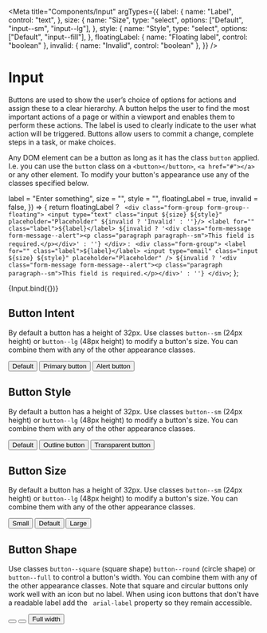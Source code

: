 
<Meta
  title="Components/Input"
  argTypes={{
    label: {
      name: "Label",
      control: "text",
    },
    size: {
      name: "Size",
      type: "select",
      options: ["Default", "input--sm", "input--lg"],
    },
    style: {
      name: "Style",
      type: "select",
      options: ["Default", "input--fill"],
    },
    floatingLabel: { name: "Floating label", control: "boolean" },
    invalid: { name: "Invalid", control: "boolean" },
  }}
/>

# Input

Buttons are used to show the user’s choice of options for actions and assign these to a clear hierarchy. A button helps the user to find the most important actions of a page or within a viewport and enables them to perform these actions. The label is used to clearly indicate to the user what action will be triggered. Buttons allow users to commit a change, complete steps in a task, or make choices.

Any DOM element can be a button as long as it has the class `button` applied. I.e. you can use the `button` class on a `<button></button>`, `<a href="#"></a>` or any other element. To modify your button's appearance use any of the classes specified below.


  label = "Enter something",
  size = "",
  style = "",
  floatingLabel = true,
  invalid = false,
}) => {
  return floatingLabel
    ? ` <div class="form-group form-group--floating">
          <input type="text" class="input ${size} ${style}" placeholder="Placeholder" ${invalid ? 'Invalid' : ''}/>
          <label for="" class="label">${label}</label>
          ${invalid ? '<div class="form-message form-message--alert"><p class="paragraph paragraph--sm">This field is required.</p></div>' : ''}
        </div>`
    : ` <div class="form-group">
          <label for="" class="label">${label}</label>
          <input type="email" class="input ${size} ${style}" placeholder="Placeholder" />
          ${invalid ? '<div class="form-message form-message--alert"><p class="paragraph paragraph--sm">This field is required.</p></div>' : ''}
        </div>`;
};


<Canvas>
  <Story name="Input">{Input.bind({})}</Story>
</Canvas>

<Props story="Input" />

## Button Intent

By default a button has a height of 32px. Use classes `button--sm` (24px height) or `button--lg` (48px height) to modify a button's size. You can combine them with any of the other appearance classes.

<Canvas>
  <button class="button">Default</button>
  <button class="button button--primary">Primary button</button>
  <button class="button button--alert">Alert button</button>
</Canvas>

## Button Style

By default a button has a height of 32px. Use classes `button--sm` (24px height) or `button--lg` (48px height) to modify a button's size. You can combine them with any of the other appearance classes.

<Canvas>
  <button class="button button--primary">Default</button>
  <button class="button button--primary button--outline">Outline button</button>
  <button class="button button--primary button--transparent">
    Transparent button
  </button>
</Canvas>

## Button Size

By default a button has a height of 32px. Use classes `button--sm` (24px height) or `button--lg` (48px height) to modify a button's size. You can combine them with any of the other appearance classes.

<Canvas>
  <button class="button button--sm">Small</button>
  <button class="button">Default</button>
  <button class="button button--lg">Large</button>
</Canvas>

## Button Shape

Use classes `button--square` (square shape) `button--round` (circle shape) or `button--full` to control a button's width. You can combine them with any of the other appearance classes. Note that square and circular buttons only work well with an icon but no label. When using icon buttons that don't have a readable label add the ` arial-label` property so they remain accessible.

<Canvas>
  <button class="button button--square" aria-label="Edit">
    <i class="uil uil-edit"></i>
  </button>
  <button class="button button--round" aria-label="Edit">
    <i class="uil uil-edit"></i>
  </button>
  <button class="button button--full">Full width</button>
</Canvas>
